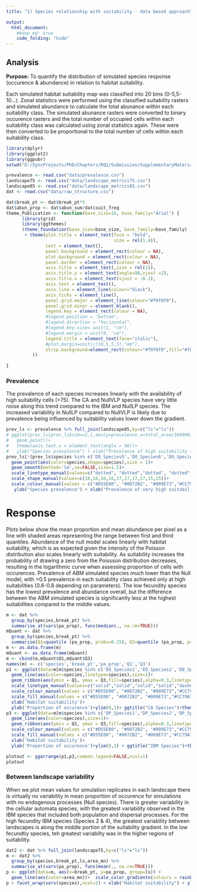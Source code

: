 ---
title: "1) Species relationship with suitability - data based approach"

output:
  html_document:
    #keep_md: true
    code_folding: "hide"
---

## Analysis

**Purpose:** To quantify the distribution of simulated species response (occurence & abundance) in relation to habitat suitability.

Each simulated habitat suitability map was classified into 20 bins (0-5,5-10...). Zonal statistics were performed using the classified suitability rasters and simulated abundance to calculate the total abunance within each suitability class. The simulated abunance rasters were converted to binary occurence rasters and the total number of occupied cells within each suitability class was calculated using zonal statistics again. These were then converted to be proportional to the total number of cells within each suitability class.
```{r  }
library(dplyr)
library(ggplot2)
library(ggpubr)
setwd("D:/SyncProjects/PhD/Chapters/RQ1/Submission/SupplementaryMaterial/Supplementary_4")

prevalence <- read.csv("data/prevalence.csv")
landscape75 <- read.csv("data/landscape_metrics75.csv")
landscape85 <- read.csv("data/landscape_metrics85.csv")
dat <- read.csv("data/raw_structure.csv")

dat$break_pt <- dat$break_pt*5
dat$abun_prop <- dat$abun_sum/dat$suit_freq
theme_Publication <- function(base_size=14, base_family="Arial") {
      library(grid)
      library(ggthemes)
      (theme_foundation(base_size=base_size, base_family=base_family)
       + theme(plot.title = element_text(face = "bold",
                                         size = rel(1.4)),
               text = element_text(),
               panel.background = element_rect(colour = NA),
               plot.background = element_rect(colour = NA),
               panel.border = element_rect(colour = NA),
               axis.title = element_text(,size = rel(1)),
               axis.title.y = element_text(angle=90,vjust =2),
               axis.title.x = element_text(vjust = -0.2),
               axis.text = element_text(), 
               axis.line = element_line(colour="black"),
               axis.ticks = element_line(),
               panel.grid.major = element_line(colour="#f0f0f0"),
               panel.grid.minor = element_blank(),
               legend.key = element_rect(colour = NA),
               #legend.position = "bottom",
               #legend.direction = "horizontal",
               #legend.key.size= unit(1, "cm"),
               #legend.margin = unit(0, "cm"),
               legend.title = element_text(face="italic"),
               #plot.margin=unit(c(10,5,5,5),"mm"),
               strip.background=element_rect(colour="#f0f0f0",fill="#f0f0f0"),
          ))
      
}
```
### Prevalence

The prevalence of each species increases linearly with the availability of high suitability cells (>75). The CA and NullVLP species have very little noise along this trend compared to the IBM and NullLP species. The increased variability in NullLP compared to NullVLP is likely due to prevalence being influenced by suitability values lower down the gradient.

```{r message=FALSE, warning=FALSE, fig.width = 12, fig.height=8}
prev_ls <- prevalence %>% full_join(landscape85,by=c("ls"="ls"))
# ggplot(prev_ls[prev_ls$sim==2,],aes(y=prevalence,x=total_area/160000))+
#   geom_point()+
#   theme(axis.text.x = element_text(angle = 90))+
#   ylab("Species prevalence") + xlab("Prevalence of high suitability (>75)")+facet_wrap(vars(species),ncol=2)
prev_ls[!(prev_ls$species %in% c('DO_Species5','DO_Species6','DO_Species7','DO_Species8')),] %>% ggplot(aes(y=prevalence,x=total_area/160000,color=species,linetype=species))+
  geom_point(aes(color=species,shape=species),size = 1)+
  geom_smooth(method='lm',se=FALSE,size=1.5)+
  scale_linetype_manual(values=c("dotted", "dotted","dotted", "dotted","solid", "solid","solid","solid","twodash", "twodash"))+
  scale_shape_manual(values=c(16,16,16,16,17,17,17,17,15,15))+
  scale_colour_manual(values = c("#D55E00", "#0072B2", "#009E73","#CC79A7","#D55E00", "#0072B2", "#009E73","#CC79A7","black","black"))+
   ylab("Species prevalence") + xlab("Prevalence of very high suitability (>85)")+theme_Publication()

```
# Response
Plots below show the mean proportion and mean abundance per pixel as a line with shaded areas representing the range between first and third quantiles.
Abundance of the null model scales linearly with habitat suitability, which is as expected given the intensity of the Poisson distribution also scales linearly with suitability. As suitability increases the probability of drawing a zero from the Poissson distribution decreases, resulting in the logarithmic curve when assessing proportion of cells with occurences.
Prevalence of ABM simulated species much lower than the Null model, with >0.5 prevalence in each suitability class achieved only at high suitabilities (0.6-0.8 depending on parameters). The low fecundity species has the lowest prevalence and abundance overall, but the difference between the ABM simulated species is significantly less at the highest suitabilities compared to the middle values. 
```{r message=FALSE, warning=FALSE, fig.width=10,fig.height=13}
m <- dat %>% 
  group_by(species,break_pt) %>%
  summarise_at(vars(pa_prop), funs(median(., na.rm=TRUE)))
mQuant <- dat %>% 
  group_by(species,break_pt) %>%
  summarise(Q1=quantile (pa_prop, probs=0.25), Q2=quantile (pa_prop, probs=0.50), Q3=quantile(pa_prop, probs=0.75))
m <- as.data.frame(m)
mQuant <- as.data.frame(mQuant)
m <- cbind(m,mQuant$Q1,mQuant$Q3)
names(m) <- c('species','break_pt','pa_prop','Q1','Q3')
p1 <- ggplot(data=m[m$species %in% c('EO_Species1','EO_Species2','DO_Species1','DO_Species2','DO_Species3','DO_Species4'),], aes(x=break_pt, y=pa_prop, group=species)) +
  geom_line(aes(color=species,linetype=species),size=1)+
  geom_ribbon(aes(ymin = Q1, ymax = Q3,fill=species),alpha=0.3,linetype='solid')+
  scale_linetype_manual(values=c("solid","solid","solid","solid","dashed","dotted"))+
  scale_colour_manual(values = c("#D55E00", "#0072B2", "#009E73","#CC79A7","black","black"))+
  scale_fill_manual(values = c("#D55E00", "#0072B2", "#009E73","#CC79A7","black","black"))+
  xlab('Habitat suitability')+
  ylab('Proportion of occurence')+ylim(0,1)+ ggtitle("CA Species")+theme_Publication()+theme_Publication()+theme(plot.title = element_text(hjust = 0.01))
p3 <- ggplot(data=m[m$species %in% c('DP_Species1','DP_Species2','DP_Species3','DP_Species4'),], aes(x=break_pt, y=pa_prop, group=species)) +
  geom_line(aes(color=species),size=1)+
  geom_ribbon(aes(ymin = Q1, ymax = Q3,fill=species),alpha=0.3,linetype='solid')+
  scale_colour_manual(values = c("#D55E00", "#0072B2", "#009E73","#CC79A7"))+
  scale_fill_manual(values = c("#D55E00", "#0072B2", "#009E73","#CC79A7"))+
  xlab('Habitat suitability')+
  ylab('Proportion of occurence')+ylim(0,1) + ggtitle("IBM Species")+theme_Publication()+theme(plot.title = element_text(hjust = 0.01))

plotout <- ggarrange(p1,p3,common.legend=FALSE,ncol=1)
plotout
```

### Between landscape variability
When we plot mean values for simulation replicates in each landscape there is virtually no variability in mean proportion of occurence for simulations with no endogenous processes (Null species). There is greater variability in the cellular automata species, with the greatest variability observed in the IBM species that included both population and dispersal processes. For the high fecundity IBM species (Species 2 & 4), the greatest variability between landscapes is along the middle portion of the suitability gradient. In the low fecundtiy species, teh greatest variabilty was in the higher regions of suitability.

```{r message=FALSE, warning=FALSE,fig.width = 10, fig.height=15}
dat2 <- dat %>% full_join(landscape75,by=c("ls"="ls"))
m <- dat2 %>% 
  group_by(species,break_pt,ls,area_mn) %>%
  summarise_at(vars(pa_prop), funs(mean(., na.rm=TRUE)))
p <- ggplot(data=m, aes(x=break_pt, y=pa_prop, group=ls)) +
  geom_line(aes(color=area_mn))+  scale_color_gradientn(colours = rainbow(5))
p + facet_wrap(vars(species),ncol=2) + xlab("Habitat suitability") + ylab("Proportion of occurence")+theme_Publication()

```


